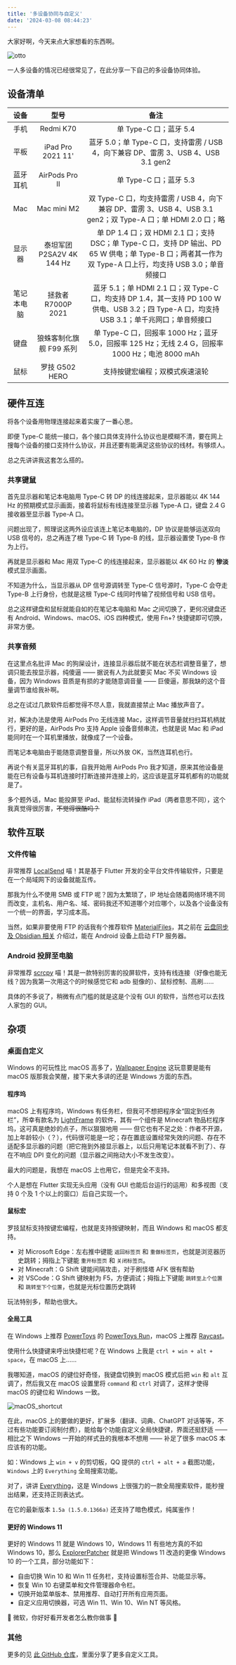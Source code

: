 ```yaml
---
title: '多设备协同与自定义'
date: '2024-03-08 08:44:23'
---
```


大家好啊，今天来点大家想看的东西啊。

![otto](/post/otto.gif)

一人多设备的情况已经很常见了，在此分享一下自己的多设备协同体验。

## 设备清单

|    设备    |           型号            |                                                                           备注                                                                           |
| :--------: | :-----------------------: | :------------------------------------------------------------------------------------------------------------------------------------------------------: |
|    手机    |         Redmi K70         |                                                                  单 Type-C 口；蓝牙 5.4                                                                  |
|    平板    |     iPad Pro 2021 11'     |                                    蓝牙 5.0；单 Type-C 口，支持雷雳 / USB 4，向下兼容 DP、雷雳 3、USB 4、USB 3.1 gen2                                    |
|  蓝牙耳机  |      AirPods Pro II       |                                                                  单 Type-C 口；蓝牙 5.3                                                                  |
|    Mac     |        Mac mini M2        |                       双 Type-C 口，均支持雷雳 / USB 4，向下兼容 DP、雷雳 3、USB 4、USB 3.1 gen2；双 Type-A 口；单 HDMI 2.0 口；略                       |
|   显示器   | 泰坦军团 P2SA2V 4K 144 Hz | 单 DP 1.4 口；双 HDMI 2.1 口；支持 DSC；单 Type-C 口，支持 DP 输出、PD 65 W 供电；单 Type-B 口；两者其一作为双 Type-A 口上行，均支持 USB 3.0；单音频接口 |
| 笔记本电脑 |    拯救者 R7000P 2021     |       蓝牙 5.1；单 HDMI 2.1 口；双 Type-C 口，均支持 DP 1.4，其一支持 PD 100 W 供电、USB 3.2；四 Type-A 口，均支持 USB 3.1；单千兆网口；单音频接口       |
|    键盘    |  狼蛛客制化旗舰 F99 系列  |                             单 Type-C 口，回报率 1000 Hz；蓝牙 5.0，回报率 125 Hz；无线 2.4 G，回报率 1000 Hz；电池 8000 mAh                             |
|    鼠标    |      罗技 G502 HERO       |                                                              支持按键宏编程；双模式疾速滚轮                                                              |

## 硬件互连

将各个设备用物理连接起来着实废了一番心思。

即便 Type-C 能统一接口，各个接口具体支持什么协议也是模糊不清，要在网上搜每个设备的接口支持什么协议，并且还要有能满足这些协议的线材。有够烦人。

总之先讲讲我这套怎么搭的。

### 共享键鼠

首先显示器和笔记本电脑用 Type-C 转 DP 的线连接起来，显示器能以 4K 144 Hz 的预期模式显示画面，接着将鼠标有线连接至显示器 Type-A 口，键盘 2.4 G 接收器至显示器 Type-A 口。

问题出现了，照理说这两外设应该连上笔记本电脑的，DP 协议是能够运送双向 USB 信号的，总之再连了根 Type-C 转 Type-B 的线，显示器设置使 Type-B 作为上行。

再就是显示器和 Mac 用双 Type-C 的线连接起来，显示器能以 4K 60 Hz 的 **惨淡** 模式显示画面。

不知道为什么，当显示器从 DP 信号源调转至 Type-C 信号源时，Type-C 会夺走 Type-B 上行身份，也就是这根 Type-C 线同时传输了视频信号和 USB 信号。

总之这样键盘和鼠标就能自如的在笔记本电脑和 Mac 之间切换了，更何况键盘还有 Android、Windows、macOS、iOS 四种模式，使用 Fn+? 快捷键即可切换，非常方便。

### 共享音频

在这里点名批评 Mac 的狗屎设计，连接显示器后就不能在状态栏调整音量了，想调只能去按显示器，纯傻逼 —— 据说有人为此就要买 Mac 不买 Windows 设备，因为 Windows 音质是有损的才能随意调音量 —— 巨傻逼，那我缺的这个音量调节谁给我补啊。

总之在试过几款软件后都觉得不尽人意，我就直接禁止 Mac 播放声音了。

对，解决办法是使用 AirPods Pro 无线连接 Mac，这样调节音量就扫扫耳机柄就行，更好的是，AirPods Pro 支持 Apple 设备音频串流，也就是说 Mac 和 iPad 能同时在一个耳机里播放，就像成了一个设备。

而笔记本电脑由于能随意调整音量，所以外放 OK，当然连耳机也行。

再说个有关蓝牙耳机的事，自我开始用 AirPods Pro 我才知道，原来其他设备是能在已有设备与耳机连接时打断连接并连接上的，这应该是蓝牙耳机都有的功能就是了。

多个题外话，Mac 能投屏至 iPad、能鼠标流转操作 iPad（两者意思不同），这个我真觉得很厉害，~~不觉得很酷吗？~~

## 软件互联

### 文件传输

非常推荐 [LocalSend](https://github.com/localsend/localsend) 喵！其是基于 Flutter 开发的全平台文件传输软件，只要是在一个局域网下的设备就能互传。

那我为什么不使用 SMB 或 FTP 呢？因为太繁琐了，IP 地址会随着网络环境不同而改变，主机名、用户名、域、密码我还不知道哪个对应哪个，以及各个设备没有一个统一的界面，学习成本高。

当然，如果非要使用 FTP 的话我有个推荐软件 [MaterialFiles](https://github.com/zhanghai/MaterialFiles)，其之前在 [云盘同步及 Obsidian 相关](https://note-of-me.top/posts/2308/) 介绍过，能在 Android 设备上启动 FTP 服务器。

### Android 投屏至电脑

非常推荐 [scrcpy](https://github.com/Genymobile/scrcpy) 喵！其是一款特别厉害的投屏软件，支持有线连接（好像也能无线？因为我第一次用这个的时候感觉它和 adb 挺像的）、鼠标控制、高刷……

具体的不多说了，稍微有点门槛的就是这是个没有 GUI 的软件，当然也可以去找人家包的 GUI。

## 杂项

### 桌面自定义

Windows 的可玩性比 macOS 高多了，[Wallpaper Engine](https://store.steampowered.com/app/431960/Wallpaper_Engine/) 这玩意要是能有 macOS 版那我会笑醒，接下来大多讲的还是 Windows 方面的东西。

#### 程序坞

macOS 上有程序坞，Windows 有任务栏，但我可不想把程序全“固定到任务栏”，所幸有款名为 [LightFrame](https://lightframe.vertillusion.xyz/) 的软件，其有一个组件是 Minecraft 物品栏程序坞，这可真是绝妙的点子，所以狠狠地用 —— 但它也有不足之处：作者不开源，加上年龄较小（？），代码很可能是一坨；存在置底设置经常失效的问题、存在不适配多显示器的问题（把它拖到外接显示器上，以后只用笔记本就看不到了）、存在不响应 DPI 变化的问题（显示器之间拖动大小不发生改变）。

最大的问题是，我想在 macOS 上也用它，但是完全不支持。

个人是想在 Flutter 实现无头应用（没有 GUI 也能后台运行的运用）和多视图（支持 0 个及 1 个以上的窗口）后自己实现一个。

#### 鼠标宏

罗技鼠标支持按键宏编程，也就是支持按键映射，而且 Windows 和 macOS 都支持。

- 对 Microsoft Edge：左右推中键能 `返回标签页` 和 `重做标签页`，也就是浏览器历史跳转；拇指上下键能 `重开标签页` 和 `关闭标签页`。
- 对 Minecraft：G Shift 键能间隔攻击，对于刷怪塔 AFK 很有帮助
- 对 VSCode：G Shift 键映射为 F5，方便调试；拇指上下键能 `跳转至上个位置` 和 `跳转至下个位置`，也就是光标位置历史跳转

玩法特别多，帮助也很大。

#### 全局工具

在 Windows 上推荐 [PowerToys](https://github.com/microsoft/PowerToys) 的 [PowerToys Run](https://learn.microsoft.com/zh-cn/windows/powertoys/run)，macOS 上推荐 [Raycast](https://www.raycast.com/)。

使用什么快捷键来呼出快捷栏呢？在 Windows 上我是 `ctrl + win + alt + space`，在 macOS 上……

我哪知道，macOS 的键位好奇怪，我键盘切换到 macOS 模式后把 `win` 和 `alt` 互调了，然后我又在 macOS 设置里将 `command` 和 `ctrl` 对调了，这样才使得 macOS 的键位和 Windows 一致。

![macOS_shortcut](/img/多设备协同与自定义/macOS_shortcut.png)

在此，macOS 上的要做的更好，扩展多（翻译、词典、ChatGPT 对话等等，不过有些功能要订阅制付费），能给每个功能自定义全局快捷键，界面还挺舒适 —— 相比之下 Windows 一开始的样式丑的我根本不想用 —— 补足了很多 macOS 本应该有的功能。

如：Windows 上 `win + v` 的剪切板，QQ 提供的 `ctrl + alt + a` 截图功能，`Windows` 上的 `Everything` 全局搜索功能。

对了，讲讲 [Everything](https://www.voidtools.com/support/everything/)，这是 Windows 上很强力的一款全局搜索软件，能秒搜出结果，还支持正则表达式。

在它的最新版本 `1.5a (1.5.0.1366a)` 还支持了暗色模式，纯属鉴作！

#### 更好的 Windows 11

更好的 Windows 11 就是 Windows 10，Windows 11 有些地方真的不如 Windows 10，那么 [ExplorerPatcher](https://github.com/valinet/ExplorerPatcher) 就是把 Windows 11 改造的更像 Windows 10 的一个工具，部分功能如下：

- 自由切换 Win 10 和 Win 11 任务栏，支持设置标签合并、功能显示等。
- 恢复 Win 10 右键菜单和文件管理器命令栏。
- 切换开始菜单版本、禁用推荐、自动打开所有应用页面。
- 自定义应用切换器，可选 Win 11、Win 10、Win NT 等风格。

😤 微软，你好好看开发者怎么教你做事 😤

### 其他

更多的见 [此 GitHub 仓库](https://github.com/Cierra-Runis/desktop_modified)，里面分享了更多自定义工具。
